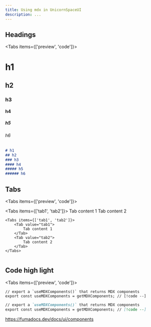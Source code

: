 ```yaml
---
title: Using mdx in UnicornSpaceUI
description: ...
---
```



## Headings
<Tabs items={['preview', 'code']}>
  <Tab value="preview">
# h1
## h2
### h3
#### h4
##### h5
###### h6
  </Tab>
  <Tab value="code">
  
```md
# h1
## h2
### h3
#### h4
##### h5
###### h6

```
  </Tab>
</Tabs>




## Tabs

<Tabs items={['preview', 'code']}>
  <Tab value="preview">

<Tabs items={['tab1', 'tab2']}>
  <Tab value="tab1">
Tab content 1
  </Tab>
  <Tab value="tab2">
Tab content 2
  </Tab>
</Tabs>
  </Tab>
  <Tab value="code">
  
```
<Tabs items={['tab1', 'tab2']}>
    <Tab value="tab1">
        Tab content 1
    </Tab>
    <Tab value="tab2">
        Tab content 2
    </Tab>
</Tabs>


```
  </Tab>
</Tabs>




## Code high light

<Tabs items={['preview', 'code']}>
  <Tab value="preview">
```tsx title="mdx-components.tsx"
// export a `useMDXComponents()` that returns MDX components
export const useMDXComponents = getMDXComponents; // [!code --]
```
  </Tab>
  <Tab value="code">
  
```md
// export a `useMDXComponents()` that returns MDX components
export const useMDXComponents = getMDXComponents; // [!code --]

```
  </Tab>
</Tabs>


https://fumadocs.dev/docs/ui/components


